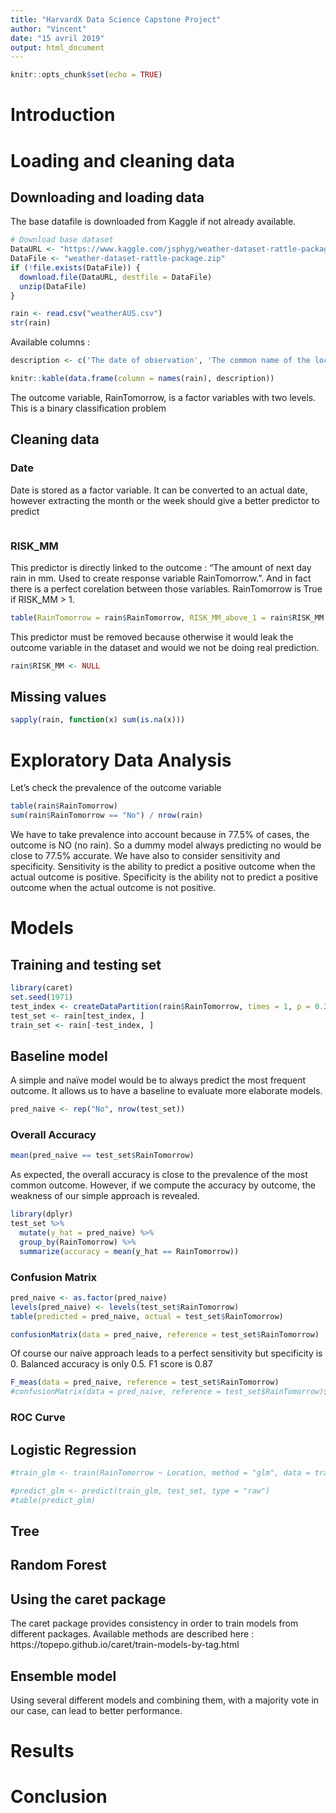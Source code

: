 ```yaml
---
title: "HarvardX Data Science Capstone Project"
author: "Vincent"
date: "15 avril 2019"
output: html_document
---
```


```r
knitr::opts_chunk$set(echo = TRUE)
```

# Introduction

# Loading and cleaning data

## Downloading and loading data

The base datafile is downloaded from Kaggle if not already available.

```r
# Download base dataset
DataURL <- "https://www.kaggle.com/jsphyg/weather-dataset-rattle-package/downloads/weather-dataset-rattle-package.zip/2"
DataFile <- "weather-dataset-rattle-package.zip"
if (!file.exists(DataFile)) {
  download.file(DataURL, destfile = DataFile)
  unzip(DataFile)
}
```

```r
rain <- read.csv("weatherAUS.csv")
str(rain)
```

Available columns :

```r
description <- c('The date of observation', 'The common name of the location of the weather station', 'The minimum temperature in degrees celsius', 'The maximum temperature in degrees celsius', 'The amount of rainfall recorded for the day in mm', 'The so-called Class A pan evaporation (mm) in the 24 hours to 9am', 'The number of hours of bright sunshine in the day', 'The direction of the strongest wind gust in the 24 hours to midnight', 'The speed (km/h) of the strongest wind gust in the 24 hours to midnight', 'Direction of the wind at 9am', 'Direction of the wind at 3pm', 'Wind speed (km/hr) averaged over 10 minutes prior to 9am', 'Wind speed (km/hr) averaged over 10 minutes prior to 3pm', 'Humidity (percent) at 9am', 'Humidity (percent) at 3pm', 'Atmospheric pressure (hpa) reduced to mean sea level at 9am', 'Atmospheric pressure (hpa) reduced to mean sea level at 3pm','Fraction of sky obscured by cloud at 9am. This is measured in "oktas", which are a unit of eigths. It records how many eigths of the sky are obscured by cloud. A 0 measure indicates completely clear sky whilst an 8 indicates that it is completely overcast.', 'Fraction of sky obscured by cloud (in "oktas": eighths) at 3pm. See Cloud9am for a description of the values', 'Temperature (degrees C) at 9am', 'Temperature (degrees C) at 3pm', 'Boolean: 1 if precipitation (mm) in the 24 hours to 9am exceeds 1mm, otherwise 0', 'The amount of next day rain in mm. Used to create response variable RainTomorrow. A kind of measure of the "risk".', 'The target variable. Did it rain tomorrow?')
```

```r
knitr::kable(data.frame(column = names(rain), description))
```

The outcome variable, RainTomorrow,  is a factor variables with two levels. This is a binary classification problem

## Cleaning data

### Date

Date is stored as a factor variable. It can be converted to an actual date, however extracting the month or the week should give a better predictor to predict 

```r

```

### RISK_MM

This predictor is directly linked to the outcome : "The amount of next day rain in mm. Used to create response variable RainTomorrow.". And in fact there is a perfect corelation between those variables. RainTomorrow is True if RISK_MM > 1.

```r
table(RainTomorrow = rain$RainTomorrow, RISK_MM_above_1 = rain$RISK_MM > 1)
```
This predictor must be removed because otherwise it would leak the outcome variable in the dataset and would we not be doing real prediction.

```r
rain$RISK_MM <- NULL
```


## Missing values

```r
sapply(rain, function(x) sum(is.na(x)))
```


# Exploratory Data Analysis

Let's check the prevalence of the outcome variable
```r
table(rain$RainTomorrow)
sum(rain$RainTomorrow == "No") / nrow(rain)
```
We have to take prevalence into account because in 77.5% of cases, the outcome is NO (no rain). So a dummy model always predicting no would be close to 77.5% accurate. We have also to consider sensitivity and specificity. Sensitivity is the ability to predict a positive outcome when the actual outcome is positive. Specificity is the ability not to predict a positive outcome when the actual outcome is not positive.


# Models

## Training and testing set
```r
library(caret)
set.seed(1971)
test_index <- createDataPartition(rain$RainTomorrow, times = 1, p = 0.2, list = FALSE)
test_set <- rain[test_index, ]
train_set <- rain[-test_index, ]
```

## Baseline model

A simple and naïve model would be to always predict the most frequent outcome. It allows us to have a baseline to evaluate more elaborate models.

```r
pred_naive <- rep("No", nrow(test_set))
```

### Overall Accuracy
```r
mean(pred_naive == test_set$RainTomorrow)
```
As expected, the overall accuracy is close to the prevalence of the most common outcome. However, if we compute the accuracy by outcome, the weakness of our simple approach is revealed.

```r
library(dplyr)
test_set %>%
  mutate(y_hat = pred_naive) %>%
  group_by(RainTomorrow) %>%
  summarize(accuracy = mean(y_hat == RainTomorrow))
```


### Confusion Matrix

```r
pred_naive <- as.factor(pred_naive)
levels(pred_naive) <- levels(test_set$RainTomorrow)
table(predicted = pred_naive, actual = test_set$RainTomorrow)
```

```r
confusionMatrix(data = pred_naive, reference = test_set$RainTomorrow)
```

Of course our naive approach leads to a perfect sensitivity but specificity is 0. Balanced accuracy is only 0.5. F1 score is 0.87

```r
F_meas(data = pred_naive, reference = test_set$RainTomorrow)
#confusionMatrix(data = pred_naive, reference = test_set$RainTomorrow)$byClass['F1']
```

### ROC Curve

## Logistic Regression

```r
#train_glm <- train(RainTomorrow ~ Location, method = "glm", data = train_set)
```

```r
#predict_glm <- predict(train_glm, test_set, type = "raw")
#table(predict_glm)
```


## Tree

## Random Forest

## Using the caret package

The caret package provides consistency in order to train models from different packages. Available methods are described here : https://topepo.github.io/caret/train-models-by-tag.html

## Ensemble model

Using several different models and combining them, with a majority vote in our case, can lead to better performance.

# Results

# Conclusion

